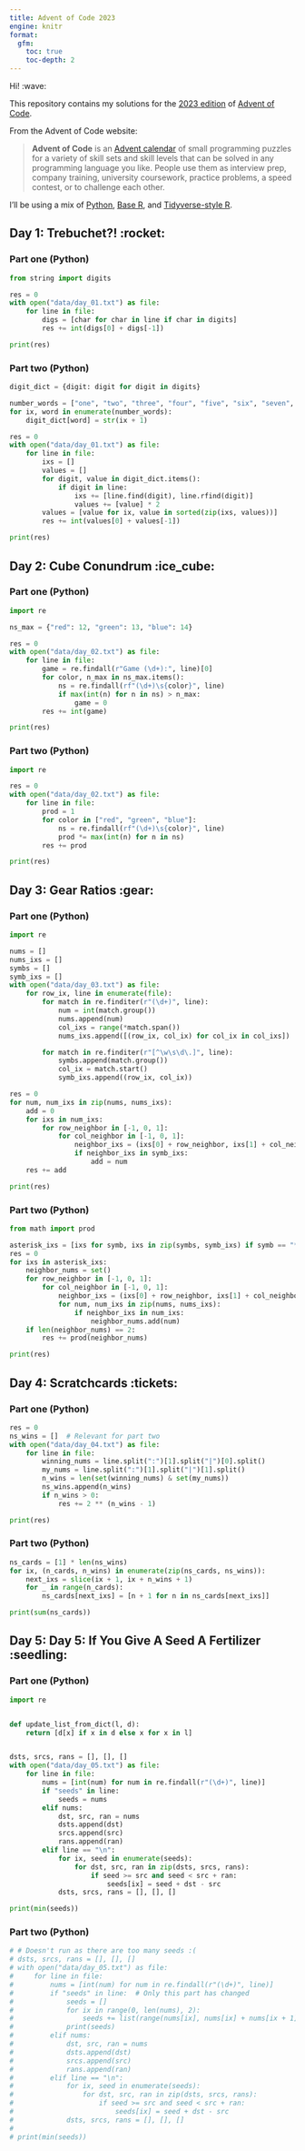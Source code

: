 ```yaml
---
title: Advent of Code 2023
engine: knitr
format:
  gfm:
    toc: true
    toc-depth: 2
---
```


Hi! :wave:

This repository contains my solutions for the [2023 edition](https://adventofcode.com/2023) of [Advent of Code](https://adventofcode.com).

From the Advent of Code website:

> **Advent of Code** is an [Advent calendar](https://en.wikipedia.org/wiki/Advent_calendar) of small programming puzzles for a variety of skill sets and skill levels that can be solved in any programming language you like.
> People use them as interview prep, company training, university coursework, practice problems, a speed contest, or to challenge each other.

I'll be using a mix of [Python](https://www.python.org), [Base R](https://www.r-project.org), and [Tidyverse-style R](https://www.tidyverse.org).

## Day 1: Trebuchet?! :rocket:

### Part one (Python)

```python
from string import digits

res = 0
with open("data/day_01.txt") as file:
    for line in file:
        digs = [char for char in line if char in digits]
        res += int(digs[0] + digs[-1])

print(res)
```

### Part two (Python)

```python
digit_dict = {digit: digit for digit in digits}

number_words = ["one", "two", "three", "four", "five", "six", "seven", "eight", "nine"]
for ix, word in enumerate(number_words):
    digit_dict[word] = str(ix + 1)

res = 0
with open("data/day_01.txt") as file:
    for line in file:
        ixs = []
        values = []
        for digit, value in digit_dict.items():
            if digit in line:
                ixs += [line.find(digit), line.rfind(digit)]
                values += [value] * 2
        values = [value for ix, value in sorted(zip(ixs, values))]
        res += int(values[0] + values[-1])

print(res)
```

## Day 2: Cube Conundrum :ice_cube:

### Part one (Python)

```python
import re

ns_max = {"red": 12, "green": 13, "blue": 14}

res = 0
with open("data/day_02.txt") as file:
    for line in file:
        game = re.findall(r"Game (\d+):", line)[0]
        for color, n_max in ns_max.items():
            ns = re.findall(rf"(\d+)\s{color}", line)
            if max(int(n) for n in ns) > n_max:
                game = 0
        res += int(game)

print(res)
```

### Part two (Python)

```python
import re

res = 0
with open("data/day_02.txt") as file:
    for line in file:
        prod = 1
        for color in ["red", "green", "blue"]:
            ns = re.findall(rf"(\d+)\s{color}", line)
            prod *= max(int(n) for n in ns)
        res += prod

print(res)
```

## Day 3: Gear Ratios :gear:

### Part one (Python)

```python
import re

nums = []
nums_ixs = []
symbs = []
symb_ixs = []
with open("data/day_03.txt") as file:
    for row_ix, line in enumerate(file):
        for match in re.finditer(r"(\d+)", line):
            num = int(match.group())
            nums.append(num)
            col_ixs = range(*match.span())
            nums_ixs.append([(row_ix, col_ix) for col_ix in col_ixs])

        for match in re.finditer(r"[^\w\s\d\.]", line):
            symbs.append(match.group())
            col_ix = match.start()
            symb_ixs.append((row_ix, col_ix))

res = 0
for num, num_ixs in zip(nums, nums_ixs):
    add = 0
    for ixs in num_ixs:
        for row_neighbor in [-1, 0, 1]:
            for col_neighbor in [-1, 0, 1]:
                neighbor_ixs = (ixs[0] + row_neighbor, ixs[1] + col_neighbor)
                if neighbor_ixs in symb_ixs:
                    add = num
    res += add

print(res)
```

### Part two (Python)

```python
from math import prod

asterisk_ixs = [ixs for symb, ixs in zip(symbs, symb_ixs) if symb == "*"]
res = 0
for ixs in asterisk_ixs:
    neighbor_nums = set()
    for row_neighbor in [-1, 0, 1]:
        for col_neighbor in [-1, 0, 1]:
            neighbor_ixs = (ixs[0] + row_neighbor, ixs[1] + col_neighbor)
            for num, num_ixs in zip(nums, nums_ixs):
                if neighbor_ixs in num_ixs:
                    neighbor_nums.add(num)
    if len(neighbor_nums) == 2:
        res += prod(neighbor_nums)

print(res)
```

## Day 4: Scratchcards :tickets:

### Part one (Python)

```python
res = 0
ns_wins = []  # Relevant for part two
with open("data/day_04.txt") as file:
    for line in file:
        winning_nums = line.split(":")[1].split("|")[0].split()
        my_nums = line.split(":")[1].split("|")[1].split()
        n_wins = len(set(winning_nums) & set(my_nums))
        ns_wins.append(n_wins)
        if n_wins > 0:
            res += 2 ** (n_wins - 1)

print(res)
```

### Part two (Python)

```python
ns_cards = [1] * len(ns_wins)
for ix, (n_cards, n_wins) in enumerate(zip(ns_cards, ns_wins)):
    next_ixs = slice(ix + 1, ix + n_wins + 1)
    for _ in range(n_cards):
        ns_cards[next_ixs] = [n + 1 for n in ns_cards[next_ixs]]

print(sum(ns_cards))
```

## Day 5: Day 5: If You Give A Seed A Fertilizer :seedling:

### Part one (Python)

```python
import re


def update_list_from_dict(l, d):
    return [d[x] if x in d else x for x in l]


dsts, srcs, rans = [], [], []
with open("data/day_05.txt") as file:
    for line in file:
        nums = [int(num) for num in re.findall(r"(\d+)", line)]
        if "seeds" in line:
            seeds = nums
        elif nums:
            dst, src, ran = nums
            dsts.append(dst)
            srcs.append(src)
            rans.append(ran)
        elif line == "\n":
            for ix, seed in enumerate(seeds):
                for dst, src, ran in zip(dsts, srcs, rans):
                    if seed >= src and seed < src + ran:
                        seeds[ix] = seed + dst - src
            dsts, srcs, rans = [], [], []

print(min(seeds))
```

### Part two (Python)

```python
# # Doesn't run as there are too many seeds :(
# dsts, srcs, rans = [], [], []
# with open("data/day_05.txt") as file:
#     for line in file:
#         nums = [int(num) for num in re.findall(r"(\d+)", line)]
#         if "seeds" in line:  # Only this part has changed
#             seeds = []
#             for ix in range(0, len(nums), 2):
#                 seeds += list(range(nums[ix], nums[ix] + nums[ix + 1]))
#             print(seeds)
#         elif nums:
#             dst, src, ran = nums
#             dsts.append(dst)
#             srcs.append(src)
#             rans.append(ran)
#         elif line == "\n":
#             for ix, seed in enumerate(seeds):
#                 for dst, src, ran in zip(dsts, srcs, rans):
#                     if seed >= src and seed < src + ran:
#                         seeds[ix] = seed + dst - src
#             dsts, srcs, rans = [], [], []
#
# print(min(seeds))
```
